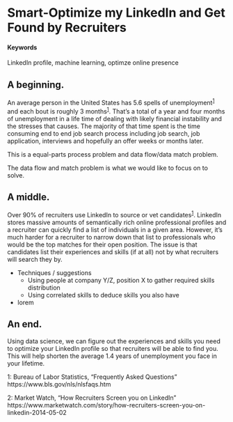 # Smart-Optimize my LinkedIn and Get Found by Recruiters {#smarter-jobseeking}

#### Keywords {-}

LinkedIn profile, machine learning, optimze online presence

## A beginning.

An average person in the United States has 5.6 spells of unemployment<sup>[1](#footnote1)</sup> and each bout is roughly 3 months<sup>[1](#footnote1)</sup>. That's a total of a year and four months of unemployment in a life time of dealing with likely financial instability and the stresses that causes. The majority of that time spent is the time consuming end to end job search process including job search, job application, interviews and hopefully an offer weeks or months later. 

This is a equal-parts process problem and data flow/data match problem. 

<!--- add something about process problem has solutions with internet (e-apply) speeding up paper applications --->

The data flow and match problem is what we would like to focus on to solve.

## A middle.

Over 90% of recruiters use LinkedIn to source or vet candidates<sup>[1](#footnote2)</sup>. LinkedIn stores massive amounts of semantically rich online professional profiles and a recruiter can quickly find a list of individuals in a given area. However, it's much harder for a recruiter to narrow down that list to professionals who would be the top matches for their open position. The issue is that candidates list their experiences and skills (if at all) not by what recruiters will search they by.

<!--- add something about data science helping here --->

* Techniques / suggestions
  * Using people at company Y/Z, position X to gather required skills distribution
  * Using correlated skills to deduce skills you also have
* lorem

## An end.

Using data science, we can figure out the experiences and skills you need to optimize your LinkedIn profile so that recruiters will be able to find you. This will help shorten the average 1.4 years of unemployment you face in your lifetime.

<!--- clearly needs a rework --->


<a name="footnote1">1</a>: Bureau of Labor Statistics, "Frequently Asked Questions" https://www.bls.gov/nls/nlsfaqs.htm

<a name="footnote2">2</a>: Market Watch, "How Recruiters Screen you on LinkedIn" https://www.marketwatch.com/story/how-recruiters-screen-you-on-linkedin-2014-05-02



